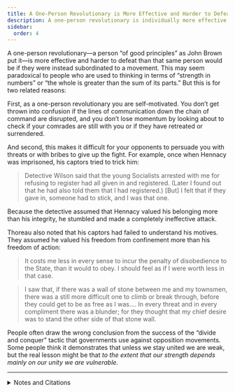 ```yaml
---
title: A One-Person Revolutionary is More Effective and Harder to Defeat
description: A one-person revolutionary is individually more effective and harder to defeat than that same person would be subordinated to a movement.
sidebar:
  order: 4
---
```


A one-person revolutionary—a person “of good principles” as John Brown put it—is more effective and harder to defeat than that same person would be if they were instead subordinated to a movement.
This may seem paradoxical to people who are used to thinking in terms of “strength in numbers” or “the whole is greater than the sum of its parts.”
But this is for two related reasons:

First, as a one-person revolutionary you are self-motivated.
You don’t get thrown into confusion if the lines of communication down the chain of command are disrupted, and you don’t lose momentum by looking about to check if your comrades are still with you or if they have retreated or surrendered.

And second, this makes it difficult for your opponents to persuade you with threats or with bribes to give up the fight.
For example, once when Hennacy was imprisoned, his captors tried to trick him:

> Detective Wilson said that the young Socialists arrested with me for refusing to register had all given in and registered.
> (Later I found out that he had also told them that I had registered.)
> [But] I felt that if they gave in, someone had to stick, and I was that one.

Because the detective assumed that Hennacy valued his belonging more than his integrity, he stumbled and made a completely ineffective attack.

Thoreau also noted that his captors had failed to understand his motives.
They assumed he valued his freedom from confinement more than his freedom of action:

> It costs me less in every sense to incur the penalty of disobedience to the State, than it would to obey.
> I should feel as if I were worth less in that case.

> I saw that, if there was a wall of stone between me and my townsmen, there was a still more difficult one to climb or break through, before they could get to be as free as I was.…
> In every threat and in every compliment there was a blunder; for they thought that my chief desire was to stand the other side of that stone wall.

People often draw the wrong conclusion from the success of the “divide and conquer” tactic that governments use against opposition movements.
Some people think it demonstrates that unless we stay united we are weak, but the real lesson might be that *to the extent that our strength depends mainly on our unity we are vulnerable.*

<YouTube id="gugnXTN6-D4" title="Thoreau and Civil Disobedience" />

<Aside type="tip" title="Wikipedia">
  <WikipediaBadge title="John Brown (abolitionist)" />
  <WikipediaBadge title="Ammon Hennacy" />
  <WikipediaBadge title="Henry David Thoreau" />
  <WikipediaBadge title="Civil Disobedience (Thoreau)" />
  <WikipediaBadge title="Divide and conquer" />
</Aside>

---

<details>
<summary>Notes and Citations</summary>

* Hennacy, Ammon “Ohio—Atlanta Prison” <i>The Book of Ammon</i> (1970) [p. 12](https://archive.org/details/bookofammon0000ammo/page/12/mode/1up)
* Thoreau, H.D. [“Resistance to Civil Government”](https://sniggle.net/TPL/index5.php?entry=rtcg)

</details>
